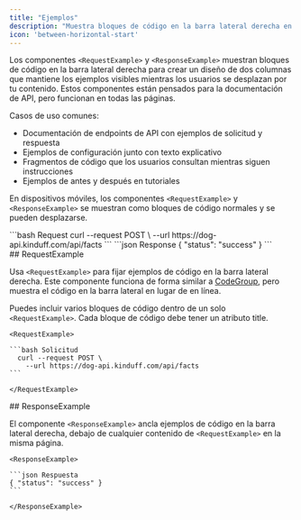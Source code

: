 ```yaml
---
title: "Ejemplos"
description: "Muestra bloques de código en la barra lateral derecha en equipos de escritorio"
icon: 'between-horizontal-start'
---
```


Los componentes `<RequestExample>` y `<ResponseExample>` muestran bloques de código en la barra lateral derecha para crear un diseño de dos columnas que mantiene los ejemplos visibles mientras los usuarios se desplazan por tu contenido. Estos componentes están pensados para la documentación de API, pero funcionan en todas las páginas.

Casos de uso comunes:

* Documentación de endpoints de API con ejemplos de solicitud y respuesta
* Ejemplos de configuración junto con texto explicativo
* Fragmentos de código que los usuarios consultan mientras siguen instrucciones
* Ejemplos de antes y después en tutoriales

En dispositivos móviles, los componentes `<RequestExample>` y `<ResponseExample>` se muestran como bloques de código normales y se pueden desplazarse.

<RequestExample>
  ```bash Request
    curl --request POST \
      --url https://dog-api.kinduff.com/api/facts
  ```
</RequestExample>

<ResponseExample>
  ```json Response
  { "status": "success" }
  ```
</ResponseExample>

<div id="requestexample">
  ## RequestExample
</div>

Usa `<RequestExample>` para fijar ejemplos de código en la barra lateral derecha. Este componente funciona de forma similar a [CodeGroup](/es/components/code-groups), pero muestra el código en la barra lateral en lugar de en línea.

Puedes incluir varios bloques de código dentro de un solo `<RequestExample>`. Cada bloque de código debe tener un atributo title.

````mdx RequestExample
<RequestExample>

```bash Solicitud
  curl --request POST \
    --url https://dog-api.kinduff.com/api/facts
```

</RequestExample>
````

<div id="responseexample">
  ## ResponseExample
</div>

El componente `<ResponseExample>` ancla ejemplos de código en la barra lateral derecha, debajo de cualquier contenido de `<RequestExample>` en la misma página.

````mdx ResponseExample
<ResponseExample>

```json Respuesta
{ "status": "success" }
```

</ResponseExample>
````
